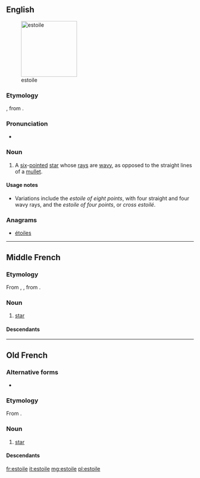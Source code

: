 ==English==
[[Image:Héraldique meuble Estoile.svg|thumb|150px|estoile]]
===Etymology===
{{etyl|fro|en}}, from {{etyl|la|en}} {{m|la|stēlla}}.

===Pronunciation===
* {{IPA|/ɪˈstɔɪl/|lang=en}}

===Noun===
{{en-noun}}

# {{lb|en|heraldiccharge}} A [[six]]-[[pointed]] [[star]] whose [[rays]] are [[wavy]], as opposed to the straight lines of a [[mullet]].

====Usage notes====
* Variations include the ''estoile of eight points'', with four straight and four wavy rays, and the ''estoile of four points'', or ''cross estoilé''.

===Anagrams===
* [[étoiles#English|étoiles]]

----

==Middle French==

===Etymology===
From {{inh|frm|fro|estoile}}, {{m|fro|esteile}}, from {{inh|frm|la|stēlla}}.

===Noun===
{{frm-noun|f}}

# [[star]]

====Descendants====
{{etymtree|frm|la|stella}}
----

==Old French==

===Alternative forms===
* {{l|fro|esteile}}

===Etymology===
From {{inh|fro|la|stēlla}}.

===Noun===
{{fro-noun|f}}

# [[star]]

====Descendants====
{{etymtree|fro|la|stella}}

[[fr:estoile]]
[[it:estoile]]
[[mg:estoile]]
[[pl:estoile]]